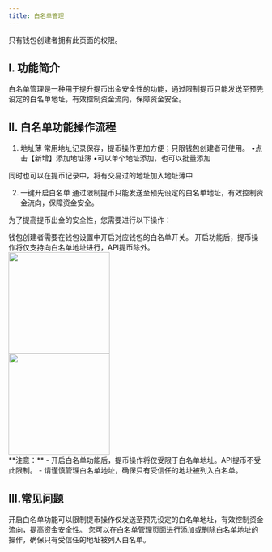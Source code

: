 ```yaml
---
title: 白名单管理
---
```


<Note>
只有钱包创建者拥有此页面的权限。
</Note>

## I. 功能简介

白名单管理是一种用于提升提币出金安全性的功能，通过限制提币只能发送至预先设定的白名单地址，有效控制资金流向，保障资金安全。

## II. 白名单功能操作流程

1. 地址薄
常用地址记录保存，提币操作更加方便；只限钱包创建者可使用。
•点击【新增】添加地址簿
•可以单个地址添加，也可以批量添加

同时也可以在提币记录中，将有交易过的地址加入地址薄中

2. 一键开启白名单
通过限制提币只能发送至预先设定的白名单地址，有效控制资金流向，保障资金安全。



为了提高提币出金的安全性，您需要进行以下操作：

<Step title="开启白名单功能">
钱包创建者需要在钱包设置中开启对应钱包的白名单开关。
<Note>
开启功能后，提币操作将仅支持向白名单地址进行，API提币除外。
</Note>
<div className="w-full flex items-center justify-center">
    <img src="/images/custody-guide/sercuity.png" width="200"/>
</div>
</Step>

<Step title="管理白名单地址">

<div className="w-full flex items-center justify-center">
    <img src="/images/custody-guide/sercuity.png" width="200"/>
</div>
</Step>
  
<warning>
**注意：** 
- 开启白名单功能后，提币操作将仅受限于白名单地址。API提币不受此限制。
- 请谨慎管理白名单地址，确保只有受信任的地址被列入白名单。
</warning>

## III.常见问题

<Accordion title="为什么需要开启白名单功能？">
开启白名单功能可以限制提币操作仅发送至预先设定的白名单地址，有效控制资金流向，提高资金安全性。
</Accordion>

<Accordion title="如何添加或删除白名单地址？">
您可以在白名单管理页面进行添加或删除白名单地址的操作，确保只有受信任的地址被列入白名单。
</Accordion>